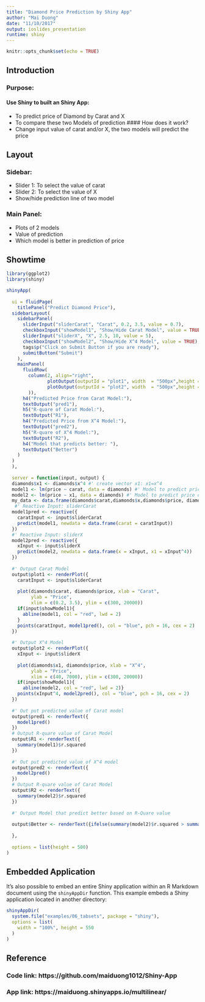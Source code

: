 ```yaml
---
title: "Diamond Price Prediction by Shiny App"
author: "Mai Duong"
date: "11/10/2017"
output: ioslides_presentation
runtime: shiny
---
```



```r
knitr::opts_chunk$set(echo = TRUE)
```

## Introduction
### Purpose:
#### Use Shiny to built an Shiny App:
- To predict price of Diamond by Carat and X
- To compare these two Models of prediction
#### How does it work?
- Change input value of carat and/or X, the two models will predict the price 

## Layout 

### Sidebar:  
- Slider 1: To select the value of carat
- Slider 2: To select the value of X 
- Show/hide prediction line of two model

### Main Panel:
- Plots of 2 models
- Value of prediction
- Which model is better in prediction of price

## Showtime  

```r

library(ggplot2)
library(shiny)

shinyApp(
  
  ui = fluidPage(
    titlePanel("Predict Diamond Price"),
  sidebarLayout(
    sidebarPanel(
      sliderInput("sliderCarat", "Carat", 0.2, 3.5, value = 0.7),
      checkboxInput("showModel1", "Show/Hide Carat Model", value = TRUE),
      sliderInput("sliderX", "X", 2.5, 10, value = 5),
      checkboxInput("showModel2", "Show/Hide X^4 Model", value = TRUE),
      tags$p("Click on Submit Button if you are ready"),
      submitButton("Submit")
    ),
    mainPanel(
      fluidRow(
        column(2, align="right",
               plotOutput(outputId = "plot1", width  = "500px",height = "400px"),  
               plotOutput(outputId = "plot2", width  = "500px",height = "400px")
        )),
      h4("Predicted Price from Carat Model:"),
      textOutput("pred1"),
      h5("R-quare of Carat Model:"),
      textOutput("R1"),
      h4("Predicted Price from X^4 Model:"),
      textOutput("pred2"),
      h5("R-quare of X^4 Model:"),
      textOutput("R2"),
      h4("Model that predicts better: "),
      textOutput("Better")
    )
  )
  ),
  
  server = function(input, output) {
  diamonds$x1 <- diamonds$x^4 #' create vector x1: x1=x^4
  model1 <- lm(price ~ carat, data = diamonds) #' Model to predict price on carat input
  model2 <- lm(price ~ x1, data = diamonds) #' Model to predict price on X input
  my_data <- data.frame(diamonds$carat,diamonds$x,diamonds$price, diamonds$x1)
   #' Reactive Input: sliderCarat
  model1pred <- reactive({
    caratInput <- input$sliderCarat
    predict(model1, newdata = data.frame(carat = caratInput))
  })
  #' Reactive Input: sliderX
  model2pred <- reactive({
    xInput <- input$sliderX
    predict(model2, newdata = data.frame(x = xInput, x1 = xInput^4))
  })
  
  #' Output Carat Model 
  output$plot1 <- renderPlot({
    caratInput <- input$sliderCarat
    
    plot(diamonds$carat, diamonds$price, xlab = "Carat", 
         ylab = "Price", 
         xlim = c(0.2, 3.5), ylim = c(300, 20000))
    if(input$showModel1){
      abline(model1, col = "red", lwd = 2)
    }
    points(caratInput, model1pred(), col = "blue", pch = 16, cex = 2)
  })
  
  #' Output X^4 Model
  output$plot2 <- renderPlot({
    xInput <- input$sliderX
    
    plot(diamonds$x1, diamonds$price, xlab = "X^4", 
         ylab = "Price", 
         xlim = c(40, 7000), ylim = c(300, 20000))
    if(input$showModel1){
      abline(model2, col = "red", lwd = 2)}
    points(xInput^4, model2pred(), col = "blue", pch = 16, cex = 2)
  })
  
  #' Out put predicted value of Carat model 
  output$pred1 <- renderText({
    model1pred()
  })
  # Output R-quare value of Carat Model
  output$R1 <- renderText({
    summary(model1)$r.squared
  })
  
  #' Out put predicted value of X^4 model 
  output$pred2 <- renderText({
    model2pred()
  })
  # Output R-quare value of Carat Model
  output$R2 <- renderText({
    summary(model2)$r.squared
  })
  
  #' Output Model that predict better based on R-Quare value
  
  output$Better <- renderText({ifelse(summary(model2)$r.squared > summary(model1)$r.squared,"X^4 Model","Carat Model")})
  
  },
  
  options = list(height = 500)
)
```
## Embedded Application

It's also possible to embed an entire Shiny application within an R Markdown document using the `shinyAppDir` function. This example embeds a Shiny application located in another directory:

```r
shinyAppDir(
  system.file("examples/06_tabsets", package = "shiny"),
  options = list(
    width = "100%", height = 550
  )
)
```

## Reference
### Code link: https://github.com/maiduong1012/Shiny-App
### App link: https://maiduong.shinyapps.io/multilinear/



